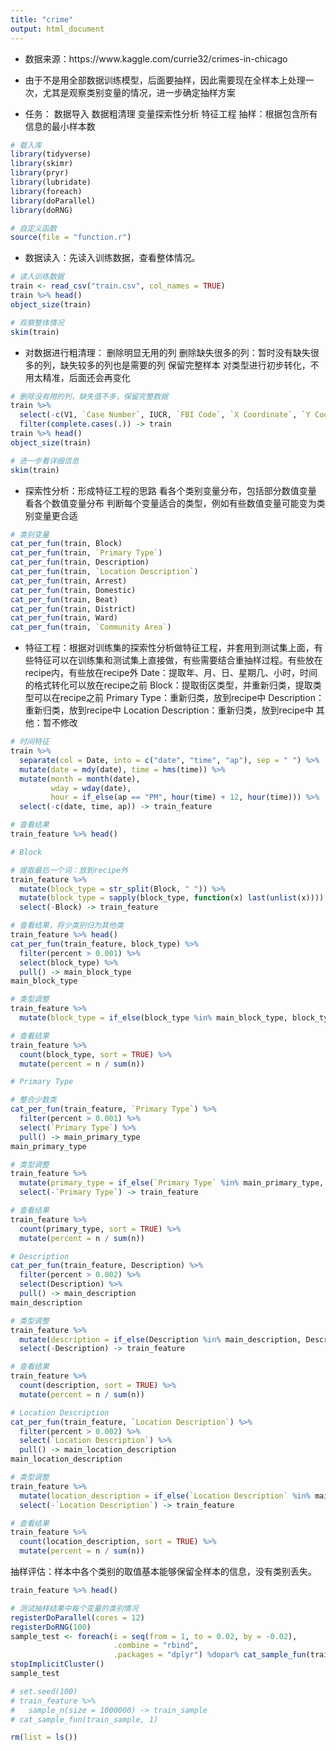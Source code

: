 ---
title: "crime"
output: html_document
---

* 数据来源：https://www.kaggle.com/currie32/crimes-in-chicago

* 由于不是用全部数据训练模型，后面要抽样，因此需要现在全样本上处理一次，尤其是观察类别变量的情况，进一步确定抽样方案

* 任务：
数据导入
数据粗清理
变量探索性分析
特征工程
抽样：根据包含所有信息的最小样本数

```{r, message=FALSE}
# 载入库
library(tidyverse)
library(skimr)
library(pryr)
library(lubridate)
library(foreach)
library(doParallel)
library(doRNG)
```

```{r}
# 自定义函数
source(file = "function.r")
```


* 数据读入：先读入训练数据，查看整体情况。

```{r, message=FALSE}
# 读入训练数据
train <- read_csv("train.csv", col_names = TRUE)
train %>% head()
object_size(train)
```

```{r}
# 观察整体情况
skim(train)
```

* 对数据进行粗清理：
删除明显无用的列
删除缺失很多的列：暂时没有缺失很多的列，缺失较多的列也是需要的列
保留完整样本
对类型进行初步转化，不用太精准，后面还会再变化


```{r}
# 删除没有用的列，缺失值不多，保留完整数据
train %>% 
  select(-c(V1, `Case Number`, IUCR, `FBI Code`, `X Coordinate`, `Y Coordinate`, `Updated On`, Location)) %>% 
  filter(complete.cases(.)) -> train
train %>% head()
object_size(train)
```

```{r}
# 进一步看详细信息
skim(train)
```

* 探索性分析：形成特征工程的思路
看各个类别变量分布，包括部分数值变量
看各个数值变量分布
判断每个变量适合的类型，例如有些数值变量可能变为类别变量更合适

```{r}
# 类别变量
cat_per_fun(train, Block)
cat_per_fun(train, `Primary Type`)
cat_per_fun(train, Description)
cat_per_fun(train, `Location Description`)
cat_per_fun(train, Arrest)
cat_per_fun(train, Domestic)
cat_per_fun(train, Beat)
cat_per_fun(train, District)
cat_per_fun(train, Ward)
cat_per_fun(train, `Community Area`)
```

* 特征工程：根据对训练集的探索性分析做特征工程，并套用到测试集上面，有些特征可以在训练集和测试集上直接做，有些需要结合重抽样过程。有些放在recipe内，有些放在recipe外
Date：提取年、月、日、星期几、小时，时间的格式转化可以放在recipe之前
Block：提取街区类型，并重新归类，提取类型可以在recipe之前
Primary Type：重新归类，放到recipe中
Description：重新归类，放到recipe中
Location Description：重新归类，放到recipe中
其他：暂不修改

```{r}
# 时间特征
train %>% 
  separate(col = Date, into = c("date", "time", "ap"), sep = " ") %>% 
  mutate(date = mdy(date), time = hms(time)) %>% 
  mutate(month = month(date),
         wday = wday(date),
         hour = if_else(ap == "PM", hour(time) + 12, hour(time))) %>% 
  select(-c(date, time, ap)) -> train_feature

# 查看结果
train_feature %>% head()
```

```{r}
# Block

# 提取最后一个词：放到recipe外
train_feature %>% 
  mutate(block_type = str_split(Block, " ")) %>% 
  mutate(block_type = sapply(block_type, function(x) last(unlist(x)))) %>% 
  select(-Block) -> train_feature

# 查看结果，将少类别归为其他类
train_feature %>% head()
cat_per_fun(train_feature, block_type) %>% 
  filter(percent > 0.001) %>% 
  select(block_type) %>% 
  pull() -> main_block_type
main_block_type

# 类型调整
train_feature %>% 
  mutate(block_type = if_else(block_type %in% main_block_type, block_type, "OTHER")) -> train_feature

# 查看结果
train_feature %>% 
  count(block_type, sort = TRUE) %>% 
  mutate(percent = n / sum(n))
```

```{r}
# Primary Type

# 整合少数类
cat_per_fun(train_feature, `Primary Type`) %>% 
  filter(percent > 0.001) %>% 
  select(`Primary Type`) %>% 
  pull() -> main_primary_type
main_primary_type

# 类型调整
train_feature %>% 
  mutate(primary_type = if_else(`Primary Type` %in% main_primary_type, `Primary Type`, "OTHER")) %>% 
  select(-`Primary Type`) -> train_feature

# 查看结果
train_feature %>% 
  count(primary_type, sort = TRUE) %>% 
  mutate(percent = n / sum(n))
```

```{r}
# Description
cat_per_fun(train_feature, Description) %>% 
  filter(percent > 0.002) %>% 
  select(Description) %>% 
  pull() -> main_description
main_description

# 类型调整
train_feature %>% 
  mutate(description = if_else(Description %in% main_description, Description, "OTHER")) %>% 
  select(-Description) -> train_feature

# 查看结果
train_feature %>% 
  count(description, sort = TRUE) %>% 
  mutate(percent = n / sum(n))
```

```{r}
# Location Description
cat_per_fun(train_feature, `Location Description`) %>% 
  filter(percent > 0.002) %>% 
  select(`Location Description`) %>% 
  pull() -> main_location_description
main_location_description

# 类型调整
train_feature %>% 
  mutate(location_description = if_else(`Location Description` %in% main_location_description, `Location Description`, "OTHER")) %>% 
  select(-`Location Description`) -> train_feature

# 查看结果
train_feature %>% 
  count(location_description, sort = TRUE) %>% 
  mutate(percent = n / sum(n))
```

抽样评估：样本中各个类别的取值基本能够保留全样本的信息，没有类别丢失。

```{r}
train_feature %>% head()
```

```{r}
# 测试抽样结果中每个变量的类别情况
registerDoParallel(cores = 12)
registerDoRNG(100)
sample_test <- foreach(i = seq(from = 1, to = 0.02, by = -0.02),
                       .combine = "rbind",
                       .packages = "dplyr") %dopar% cat_sample_fun(train_feature, i)
stopImplicitCluster()
sample_test
```


```{r}
# set.seed(100)
# train_feature %>% 
#   sample_n(size = 1000000) -> train_sample
# cat_sample_fun(train_sample, 1)
```

```{r}
rm(list = ls())
```

